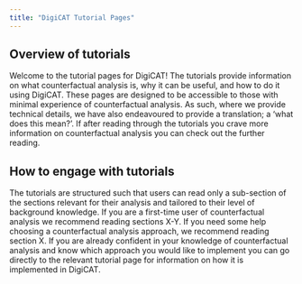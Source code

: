 ---
title: "DigiCAT Tutorial Pages"
---


## Overview of tutorials

Welcome to the tutorial pages for DigiCAT! The tutorials provide information on what counterfactual analysis is, why it can be useful, and how to do it using DigiCAT. These pages are designed to be accessible to those with minimal experience of counterfactual analysis. As such, where we provide technical details, we have also endeavoured to provide a translation; a ‘what does this mean?’. If after reading through the tutorials you crave more information on counterfactual analysis you can check out the further reading. 

## How to engage with tutorials

The tutorials are structured such that users can read only a sub-section of the sections relevant for their analysis and tailored to their level of background knowledge. If you are a first-time user of counterfactual analysis we recommend reading sections X-Y. If you need some help choosing a counterfactual analysis approach, we recommend reading section X. If you are already confident in your knowledge of counterfactual analysis and know which approach you would like to implement you can go directly to the relevant tutorial page for information on how it is implemented in DigiCAT.
